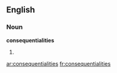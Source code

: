 ==English==

===Noun===
'''consequentialities'''

# {{plural of|[[consequentiality]]}}

[[ar:consequentialities]]
[[fr:consequentialities]]